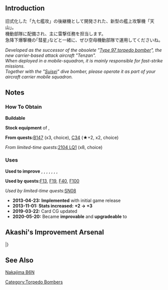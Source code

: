 {{EquipmentInfo|017}}

==Introduction==
旧式化した「九七艦攻」の後継機として開発された、新型の艦上攻撃機「天山」。<br>
機動部隊に配備され、主に雷撃任務を担当します。<br>
急降下爆撃機の｢彗星｣などと一緒に、ぜひ空母機動部隊で運用してくださいね。

''Developed as the successor of the obsolete "[[Type 97 Torpedo Bomber|Type 97 torpedo bomber]]", the new carrier-based attack aircraft "Tenzan".''<br>
''When deployed in a mobile-squadron, it is mainly responsible for fast-strike missions.''<br>
''Together with the "[[Suisei (Comet)|Suisei]]" dive bomber, please operate it as part of your aircraft carrier mobile squadron.''

==Notes==
<div class="mw-collapsible"><h3>How To Obtain</h3>
<div class="mw-collapsible-content">
'''Buildable'''

'''Stock equipment''' of {{Ship/Link|Taihou}}, {{Ship/Link|Zuihou Kai}}

'''From quests: '''[[Quests#B147|B147]] (x3, choice), [[Quests#C34|C34]] (★+2, x2, choice)

''From limited-time quests: ''[[Quests/Seasonal#2104 LQ1|2104 LQ1]] (x8, choice)

</div></div>

<div class="mw-collapsible"><h3>Uses</h3>
<div class="mw-collapsible-content">
'''Used to improve''' {{Equipment/Link|Tenzan}}, {{Equipment/Link|Type 97 Torpedo Bomber (Tomonaga Squadron)}}, {{Equipment/Link|Zero Fighter Model 52C (601 Air Group)}}, {{Equipment/Link|Swordfish}}, {{Equipment/Link|Swordfish Mk.II (Skilled)}}, {{Equipment/Link|Prototype Type 97 Torpedo Bomber Kai No. 3 Model E (w/ Type 6 Airborne Radar Kai)}}, {{Equipment/Link|Tenzan Model 12A}}, {{Equipment/Link|Type 4 Heavy Bomber Hiryuu}}

'''Used by quests: '''[[Quests#F13|F13]], [[Quests#F19|F19]], [[Quests#F40|F40]], [[Quests#F100|F100]]

''Used by limited-time quests: ''[[Quests/Seasonal#SN08|SN08]]

</div></div>


<div class="mw-collapsible><h3>Updates History</h3>
<div class="mw-collapsible-content>
* '''2013-04-23:''' '''Implemented''' with initial game release
* '''2013-11-01:''' '''Stats increased:'''  '''{{ASW}}+2 → {{ASW}}+3 '''
* '''2019-03-22:''' Card CG updated
* '''2020-05-20:''' Became '''improvable''' and '''upgradeable''' to {{Equipment/Link|Tenzan Model 12A}}
</div></div>

== Akashi's Improvement Arsenal ==
{{AkashiWorkshop}}
{{AkashiWorkshopLine
| Name = {{PAGENAME}}
| ItemType = BluePlane
| Fuel = 280
| Ammo = 360
| Steel = 0
| Baux = 430
|Mats0-5 = 4/5
|Mats6-9 = 6/8
|Mats10 = 12/20
|Screws0-5 = 2/2
|Screws6-9 = 3/4
|Screws10 = 4/7
|EquipConsume0-5 = 1x{{BluePlane|Tenzan}}
|EquipConsume6-9 = 2x{{BluePlane|Tenzan}}
|EquipConsume10 = 1x{{BluePlane|Ryuusei}}
| Sun = T<br>&nbsp;<br>&nbsp;
| Mon = T<br>&nbsp;<br>&nbsp;
| Tue = T<br>S<br>&nbsp;
| Wed = T<br>S<br>Z
| Thu = T<br>S<br>Z
| Fri = T<br>&nbsp;<br>&nbsp;
| Sat = T<br>&nbsp;<br>&nbsp;
| 2ndShip = [[Taihou]]<br>[[Shoukaku]]<br>[[Zuikaku]]
| Notes =  Upgrades to [[Tenzan Model 12A]].
}}
|}

==See Also==
[[wikipedia:Nakajima B6N|Nakajima B6N]]
{{Equipmentlist}}
[[Category:Torpedo Bombers]]